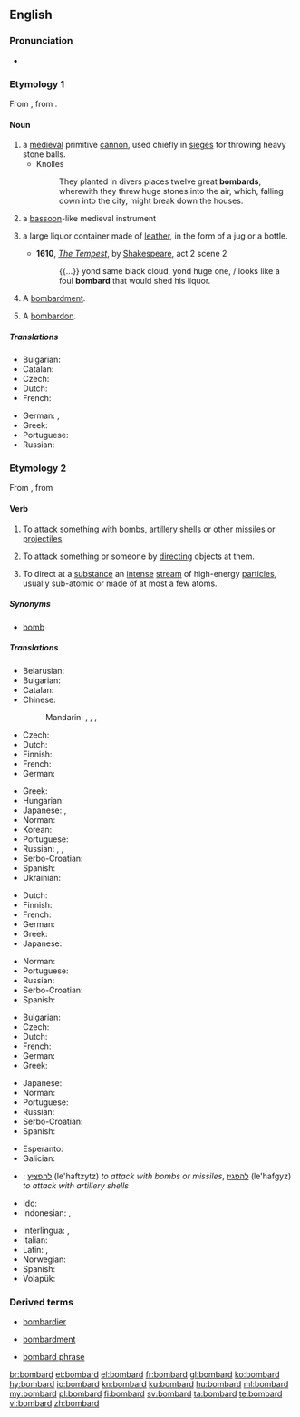 ==English==

===Pronunciation===
* {{audio|en-us-bombard.ogg|Audio (US)|lang=en}}

===Etymology 1===
From {{etyl|frm|en}} {{term|bombarde||a bombard, mortar, catapult"; also "a bassoon-like musical instrument|lang=frm}}, from {{etyl|la|en}} {{term|bombus||buzzing; booming|lang=la}}.

====Noun====
{{en-noun}}

# a [[medieval]] primitive [[cannon]], used chiefly in [[siege]]s for throwing heavy stone balls.
#* Knolles
#*: They planted in divers places twelve great '''bombards''', wherewith they threw huge stones into the air, which, falling down into the city, might break down the houses.
# {{context|obsolete|lang=en}} a [[bassoon]]-like medieval instrument
# {{context|obsolete|lang=en}} a large liquor container made of [[leather]], in the form of a jug or a bottle.
#* '''1610''', ''[[s:The Tempest|The Tempest]]'', by [[w:William Shakespeare|Shakespeare]], act 2 scene 2
#*: {{...}} yond same black cloud, yond huge one, / looks like a foul '''bombard''' that would shed his liquor.
# {{context|poetic|rare|lang=en}} A [[bombardment]].
#: {{rfquotek|J. Barlow}}
# {{context|music|lang=en}} A [[bombardon]].

=====Translations=====
{{trans-top|medieval primitive cannon}}
* Bulgarian: {{t|bg|бомба́рда|f}}
* Catalan: {{t+|ca|bombarda|f}}
* Czech: {{t+|cs|bombarda|f}}
* Dutch: {{t|nl|bombarde}}
* French: {{t+|fr|bombarde}}
{{trans-mid}}
* German: {{t|de|Bombarde}}, {{t+|de|bastard}}
* Greek: {{t+|el|βομβάρδα|f}}
* Portuguese: {{t+|pt|bombarda|f}}
* Russian: {{t+|ru|бомба́рда|f}}
{{trans-bottom}}

===Etymology 2===
From {{etyl|fr|en}} {{term|bombarder|lang=fr}}, from {{etyl|frm|en}} {{term|bombarde||a bombard|lang=frm}}

====Verb====
{{en-verb}}

# To [[attack]] something with [[bomb]]s, [[artillery]] [[shell]]s or other [[missile]]s or [[projectile]]s.
# {{context|figuratively|lang=en}} To attack something or someone by [[directing]] objects at them.
# {{context|physics|lang=en}} To direct at a [[substance]] an [[intense]] [[stream]] of high-energy [[particle]]s, usually sub-atomic or made of at most a few atoms.

=====Synonyms=====
* [[bomb]]

=====Translations=====
{{trans-top|to attack something with bombs, artillery shells, or other missiles}}
* Belarusian: {{t|be|бамбава́ць|impf|sc=Cyrl}}
* Bulgarian: {{t+|bg|бомбарди́рам|impf|pf}}
* Catalan: {{t+|ca|bombardejar}}
* Chinese:
*: Mandarin: {{t+|cmn|砲擊|sc=Hani}}, {{t+|cmn|炮击|tr=pàojī|sc=Hani}}, {{t+|cmn|轟擊|sc=Hani}}, {{t+|cmn|轰击|tr=hōngjī|sc=Hani}}
* Czech: {{t+|cs|bombardovat}}
* Dutch: {{t+|nl|bombarderen}}
* Finnish: {{t+|fi|pommittaa}}
* French: {{t+|fr|bombarder}}
* German: {{t+|de|bombardieren}}
{{trans-mid}}
* Greek: {{t+|el|βομβαρδίζω}}
* Hungarian: {{t+|hu|ágyúz}}
* Japanese: {{t+|ja|爆撃|alt=爆撃する|tr=bakugeki suru}}, {{t+|ja|砲撃|alt=砲撃する|tr=hōgeki suru}}
* Norman: {{t|nrf|bombarder}}
* Korean: {{t+|ko|폭격하다|sc=Kore}}
* Portuguese: {{t+|pt|bombardear}}
* Russian: {{t+|ru|бомбарди́ровать|impf|pf}}, {{t+|ru|бомби́ть|impf}}, {{t+|ru|разбомби́ть|pf}}
* Serbo-Croatian: {{t|sh|bombardírati}}
* Spanish: {{t+|es|bombardear}}
* Ukrainian: {{t|uk|бомбарду­ва́ти|impf|sc=Cyrl}}
{{trans-bottom}}

{{trans-top|to attack something or someone by directing objects at them}}
* Dutch: {{t+|nl|bekogelen}}
* Finnish: {{t+|fi|pommittaa}}
* French: {{t+|fr|bombarder}}
* German: {{t+|de|bombardieren}}
* Greek: {{t+|el|βομβαρδίζω}}
* Japanese: {{t|ja|浴びせる|tr=abiseru}}
{{trans-mid}}
* Norman: {{t|nrf|bombarder}}
* Portuguese: {{t|pt|bombardear}}
* Russian: {{t+|ru|бомбарди́ровать|impf|pf}}
* Serbo-Croatian: {{t|sh|bombardírati}}
* Spanish: {{t+|es|bombardear}}
{{trans-bottom}}

{{trans-top|to direct at a substance an intense stream of high-energy particles, usually sub-atomic or made of at most a few atoms}}
* Bulgarian: {{t+|bg|бомбарди́рам|impf|pf}}
* Czech: {{t+|cs|bombardovat}}
* Dutch: {{t+|nl|bombarderen}}
* French: {{t+|fr|bombarder}}
* German: {{t+|de|bombardieren}}
* Greek: {{t+|el|βομβαρδίζω}}
{{trans-mid}}
* Japanese: {{t+|ja|照射|alt=照射する|tr=shōsha suru}}
* Norman: {{t|nrf|bombarder}}
* Portuguese: {{t|pt|bombardear}}
* Russian: {{t+|ru|бомбарди́ровать|impf|pf}}
* Serbo-Croatian: {{t|sh|bombardírati}}
* Spanish: {{t+|es|bombardear}}
{{trans-bottom}}

{{checktrans-top}}
* Esperanto: {{t-check|eo|bombardi}}
* Galician: {{t-check|gl|bombardear}}
* {{ttbc|he}}: [[להפציץ]] (le'haftzytz) ''to attack with bombs or missiles'', [[להפגיז]] (le'hafgyz) ''to attack with artillery shells''
* Ido: {{t-check|io|bombardar}}
* Indonesian: {{t-check|id|bom|alt=membomi}}, {{t-check|id|borbardir|alt=memborbardir}}
{{trans-mid}}
* Interlingua: {{t-check|ia|bombardar}}, {{t-check|ia|bombar}}
* Italian: {{t-check|it|bombardare}}
* Latin: {{t-check|la|urbem tormentis verberare}}, {{t-check|la|bombardare}}
* Norwegian: {{t-check|no|bombe}}
* Spanish: {{t-check|es|bombardear}}
* Volapük: {{t-check|vo|boumön}}
{{trans-bottom}}

===Derived terms===
{{rel-top3|Terms derived from the noun or verb ''bombard''}}
* [[bombardier]]
{{rel-mid3}}
* [[bombardment]]
{{rel-mid3}}
* [[bombard phrase]]
{{rel-bottom}}

[[br:bombard]]
[[et:bombard]]
[[el:bombard]]
[[fr:bombard]]
[[gl:bombard]]
[[ko:bombard]]
[[hy:bombard]]
[[io:bombard]]
[[kn:bombard]]
[[ku:bombard]]
[[hu:bombard]]
[[ml:bombard]]
[[my:bombard]]
[[pl:bombard]]
[[fi:bombard]]
[[sv:bombard]]
[[ta:bombard]]
[[te:bombard]]
[[vi:bombard]]
[[zh:bombard]]